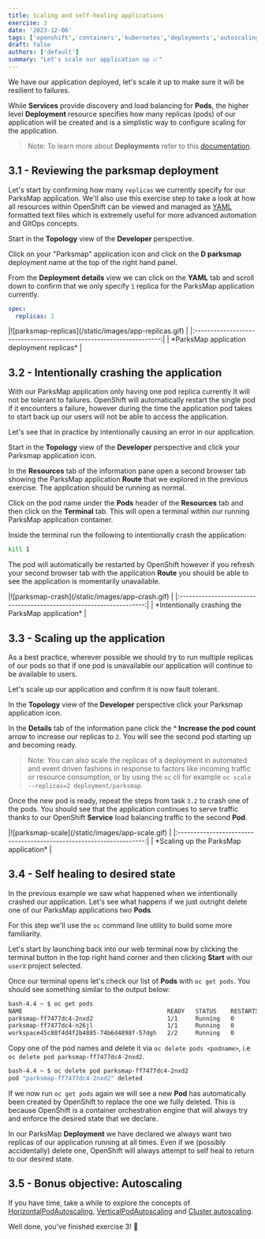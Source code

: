 ```yaml
---
title: Scaling and self-healing applications
exercise: 3
date: '2023-12-06'
tags: ['openshift','containers','kubernetes','deployments','autoscaling']
draft: false
authors: ['default']
summary: "Let's scale our application up 📈"
---
```


We have our application deployed, let's scale it up to make sure it will be resilient to failures.

While **Services** provide discovery and load balancing for **Pods**, the higher level **Deployment** resource specifies how many replicas (pods) of our application will be created and is a simplistic way to configure scaling for the application.

> Note: To learn more about **Deployments** refer to this [documentation](https://docs.openshift.com/container-platform/4.14/applications/deployments/what-deployments-are.html).


## 3.1 - Reviewing the parksmap deployment

Let's start by confirming how many `replicas` we currently specify for our ParksMap application. We'll also use this exercise step to take a look at how all resources within OpenShift can be viewed and managed as [YAML](https://www.redhat.com/en/topics/automation/what-is-yaml) formatted text files which is extremely useful for more advanced automation and GitOps concepts. 

Start in the **Topology** view of the **Developer** perspective.

Click on your "Parksmap" application icon and click on the **D parksmap** deployment name at the top of the right hand panel.

From the **Deployment details** view we can click on the **YAML** tab and scroll down to confirm that we only specify `1` replica for the ParksMap application currently.

```yaml
spec:
  replicas: 1
```

<Zoom>
|![parksmap-replicas](/static/images/app-replicas.gif) | 
|:-------------------------------------------------------------------:|
| *ParksMap application deployment replicas*                          |
</Zoom>


## 3.2 - Intentionally crashing the application

With our ParksMap application only having one pod replica currently it will not be tolerant to failures. OpenShift will automatically restart the single pod if it encounters a failure, however during the time the application pod takes to start back up our users will not be able to access the application.

Let's see that in practice by intentionally causing an error in our application.

Start in the **Topology** view of the **Developer** perspective and click your Parksmap application icon.

In the **Resources** tab of the information pane open a second browser tab showing the ParksMap application **Route** that we explored in the previous exercise. The application should be running as normal.

Click on the pod name under the **Pods** header of the **Resources** tab and then click on the **Terminal** tab. This will open a terminal within our running ParksMap application container.

Inside the terminal run the following to intentionally crash the application:

```bash
kill 1 
```

The pod will automatically be restarted by OpenShift however if you refresh your second browser tab with the application **Route** you should be able to see the application is momentarily unavailable.

<Zoom>
|![parksmap-crash](/static/images/app-crash.gif) | 
|:-------------------------------------------------------------------:|
| *Intentionally crashing the ParksMap application*                   |
</Zoom>


## 3.3 - Scaling up the application

As a best practice, wherever possible we should try to run multiple replicas of our pods so that if one pod is unavailable our application will continue to be available to users.

Let's scale up our application and confirm it is now fault tolerant.

In the **Topology** view of the **Developer** perspective click your Parksmap application icon.

In the **Details** tab of the information pane click the **^ Increase the pod count** arrow to increase our replicas to `2`.  You will see the second pod starting up and becoming ready.

> Note: You can also scale the replicas of a deployment in automated and event driven fashions in response to factors like incoming traffic or resource consumption, or by using the `oc` cli for example `oc scale --replicas=2 deployment/parksmap`.

Once the new pod is ready, repeat the steps from task `3.2` to crash one of the pods. You should see that the application continues to serve traffic thanks to our OpenShift **Service** load balancing traffic to the second **Pod**.

<Zoom>
|![parksmap-scale](/static/images/app-scale.gif) | 
|:-------------------------------------------------------------------:|
| *Scaling up the ParksMap application*                               |
</Zoom>


## 3.4 - Self healing to desired state

In the previous example we saw what happened when we intentionally crashed our application. Let's see what happens if we just outright delete one of our ParksMap applications two **Pods**.

For this step we'll use the `oc` command line utility to build some more familiarity.

Let's start by launching back into our web terminal now by clicking the terminal button in the top right hand corner and then clicking **Start** with our `userX` project selected.

Once our terminal opens let's check our list of **Pods** with `oc get pods`. You should see something similar to the output below:

```bash
bash-4.4 ~ $ oc get pods
NAME                                         READY   STATUS    RESTARTS   AGE
parksmap-ff7477dc4-2nxd2                     1/1     Running   0          79s
parksmap-ff7477dc4-n26jl                     1/1     Running   0          31m
workspace45c88f4d4f2b4885-74b6d4898f-57dgh   2/2     Running   0          108s
```

Copy one of the pod names and delete it via `oc delete pods <podname>`, i.e `oc delete pod parksmap-ff7477dc4-2nxd2`.

```bash
bash-4.4 ~ $ oc delete pod parksmap-ff7477dc4-2nxd2
pod "parksmap-ff7477dc4-2nxd2" deleted
```

If we now run `oc get pods` again we will see a new **Pod** has automatically been created by OpenShift to replace the one we fully deleted. This is because OpenShift is a container orchestration engine that will always try and enforce the desired state that we declare.

In our ParksMap **Deployment** we have declared we always want two replicas of our application running at all times. Even if we (possibly accidentally) delete one, OpenShift will always attempt to self heal to return to our desired state.

## 3.5 - Bonus objective: Autoscaling

If you have time, take a while to explore the concepts of [HorizontalPodAutoscaling](https://docs.openshift.com/container-platform/4.14/nodes/pods/nodes-pods-autoscaling.html), [VerticalPodAutoscaling](https://docs.openshift.com/container-platform/4.14/nodes/pods/nodes-pods-vertical-autoscaler.html) and [Cluster autoscaling](https://docs.openshift.com/container-platform/4.14/machine_management/applying-autoscaling.html).


Well done, you've finished exercise 3! 🎉
